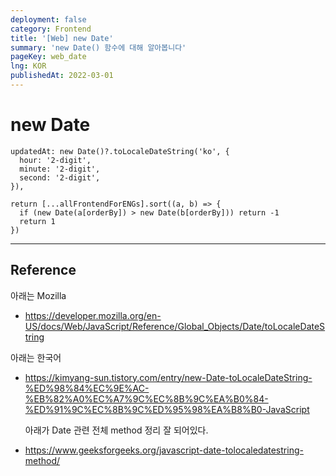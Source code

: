 ```yaml
---
deployment: false
category: Frontend
title: '[Web] new Date'
summary: 'new Date() 함수에 대해 알아봅니다'
pageKey: web_date
lng: KOR
publishedAt: 2022-03-01
---
```


# new Date

```
updatedAt: new Date()?.toLocaleDateString('ko', {
  hour: '2-digit',
  minute: '2-digit',
  second: '2-digit',
}),

return [...allFrontendForENGs].sort((a, b) => {
  if (new Date(a[orderBy]) > new Date(b[orderBy])) return -1
  return 1
})
```

---

## Reference

아래는 Mozilla

- https://developer.mozilla.org/en-US/docs/Web/JavaScript/Reference/Global_Objects/Date/toLocaleDateString

아래는 한국어

- https://kimyang-sun.tistory.com/entry/new-Date-toLocaleDateString-%ED%98%84%EC%9E%AC-%EB%82%A0%EC%A7%9C%EC%8B%9C%EA%B0%84-%ED%91%9C%EC%8B%9C%ED%95%98%EA%B8%B0-JavaScript

  아래가 Date 관련 전체 method 정리 잘 되어있다.

- https://www.geeksforgeeks.org/javascript-date-tolocaledatestring-method/
